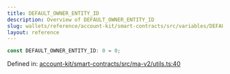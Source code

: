 ```yaml
---
title: DEFAULT_OWNER_ENTITY_ID
description: Overview of DEFAULT_OWNER_ENTITY_ID
slug: wallets/reference/account-kit/smart-contracts/src/variables/DEFAULT_OWNER_ENTITY_ID
layout: reference
---
```


```ts
const DEFAULT_OWNER_ENTITY_ID: 0 = 0;
```

Defined in: [account-kit/smart-contracts/src/ma-v2/utils.ts:40](https://github.com/alchemyplatform/aa-sdk/blob/4987bdd63823427c48ec21401b71fa3cfc2d0675/account-kit/smart-contracts/src/ma-v2/utils.ts#L40)
